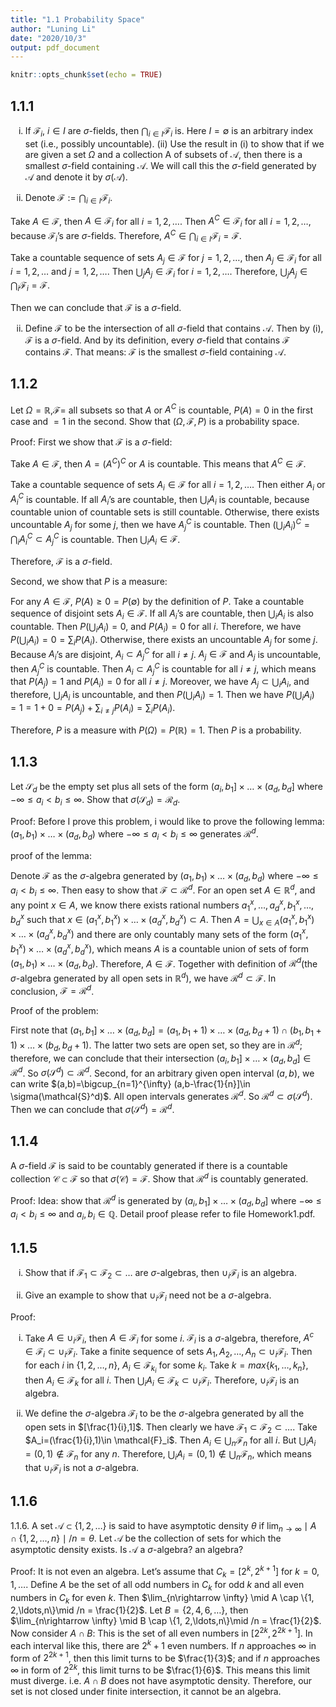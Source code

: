 ```yaml
---
title: "1.1 Probability Space"
author: "Luning Li"
date: "2020/10/3"
output: pdf_document
---
```


```r
knitr::opts_chunk$set(echo = TRUE)
```

## 1.1.1

(i) If $\mathcal{F}_i$, $i\in I$ are $\sigma$-fields, then $\bigcap_{i\in I}\mathcal{F}_i$ is. Here $I = \emptyset$ is an
arbitrary index set (i.e., possibly uncountable). (ii) Use the result in (i) to show that
if we are given a set $\Omega$ and a collection A of subsets of $\mathcal{A}$, then there is a smallest
$\sigma$-field containing $\mathcal{A}$. We will call this the $\sigma$-field generated by $\mathcal{A}$ and denote it
by $\sigma(\mathcal{A})$.

(i) Denote $\mathcal{F}:=\bigcap_{i\in I}\mathcal{F}_i$. 

Take $A\in \mathcal{F}$, then $A\in \mathcal{F}_i$ for all $i=1,2,\ldots$. Then $A^C\in \mathcal{F}_i$ for all $i=1,2,\ldots$, because $\mathcal{F}_i$'s are $\sigma$-fields. Therefore, $A^C\in \bigcap_{i\in I}\mathcal{F}_i=\mathcal{F}$.

Take a countable sequence of sets $A_j\in \mathcal{F}$ for $j=1,2,\ldots$, then $A_j\in \mathcal{F}_i$ for all $i=1,2,\ldots$ and $j=1,2,\ldots$. Then $\bigcup_j A_j\in \mathcal{F}_i$ for $i=1,2,\ldots$. Therefore, $\bigcup_j A_j\in \bigcap_i\mathcal{F}_i=\mathcal{F}$.

Then we can conclude that $\mathcal{F}$ is a $\sigma$-field.

(ii) Define $\mathcal{F}$ to be the intersection of all $\sigma$-field that contains $\mathcal{A}$. Then by (i), $\mathcal{F}$ is a $\sigma$-field. And by its definition, every $\sigma$-field that contains $\mathcal{F}$ contains $\mathcal{F}$. That means: $\mathcal{F}$ is the smallest $\sigma$-field containing $\mathcal{A}$.

## 1.1.2

Let $\Omega = \mathbb{R}$,$\mathcal{F} =$ all subsets so that $A$ or $A^C$ is countable, $P(A) = 0$ in the
first case and $= 1$ in the second. Show that $(\Omega,\mathcal{F}, P)$ is a probability space.

Proof: First we show that $\mathcal{F}$ is a $\sigma$-field:

Take $A\in \mathcal{F}$, then $A=(A^C)^C$ or $A$ is countable. This means that $A^C\in \mathcal{F}$.

Take a countable sequence of sets $A_i\in \mathcal{F}$ for all $i=1,2,\dots$. Then either $A_i$ or $A_i^C$ is countable. If all $A_i$'s are countable, then $\bigcup_i A_i$ is countable, because countable union of countable sets is still countable. Otherwise, there exists uncountable $A_j$ for some $j$, then we have $A_j^C$ is countable. Then $(\bigcup_i A_i)^C=\bigcap_i A_i^C\subset A_j^C$ is countable. Then $\bigcup_i A_i\in \mathcal{F}$.

Therefore, $\mathcal{F}$ is a $\sigma$-field.

Second, we show that $P$ is a measure:

For any $A\in \mathcal{F}$, $P(A)\geq 0=P(\emptyset)$ by the definition of $P$. Take a countable sequence of disjoint sets $A_i\in \mathcal{F}$. If all $A_i$'s are countable, then $\bigcup_i A_i$ is also countable. Then $P(\bigcup_i A_i)=0$, and $P(A_i)=0$ for all $i$. Therefore, we have $P(\bigcup_iA_i)=0=\sum_iP(A_i)$. Otherwise, there exists an uncountable $A_j$ for some $j$. Because $A_i$'s are disjoint, $A_i\subset A_j^C$ for all $i\neq j$. $A_j\in \mathcal{F}$ and $A_j$ is uncountable, then $A_j^C$ is countable. Then $A_i\subset A_j^C$ is countable for all $i\neq j$, which means that $P(A_j)=1$ and $P(A_i)=0$ for all $i\neq j$. Moreover, we have $A_j\subset \bigcup_i A_i$, and therefore, $\bigcup_i A_i$ is uncountable, and then $P(\bigcup_i A_i)=1$. Then we have $P(\bigcup_i A_i)=1=1+0=P(A_j)+\sum_{i\neq j}P(A_i)=\sum_i P(A_i)$.

Therefore, $P$ is a measure with $P(\Omega)=P(\mathbb{R})=1$. Then $P$ is a probability.

## 1.1.3 

Let $\mathcal{S}_d$ be the empty set plus all sets of the form $(a_i,b_1]\times \ldots \times (a_d,b_d]$ where $-\infty\leq a_i<b_i\le \infty$. Show that $\sigma(\mathcal{S}_d)=\mathcal{R}_d$.

Proof: 
Before I prove this problem, i would like to prove the following lemma:
$(a_1,b_1)\times \ldots \times (a_d,b_d)$ where $-\infty\leq a_i<b_i\le \infty$ generates $\mathcal{R}^d$.

proof of the lemma:

Denote $\mathcal{F}$ as the $\sigma$-algebra generated by $(a_1,b_1)\times \ldots \times (a_d,b_d)$ where $-\infty\leq a_i<b_i\le \infty$. Then easy to show that $\mathcal{F}\subset \mathcal{R}^d$. For an open set $A\in \mathbb{R}^d$, and any point $x\in A$, we know there exists rational numbers $a_1^x,\ldots,a_d^x,b_1^x,\ldots,b_d^x$ such that $x\in (a_1^x,b_1^x)\times \ldots \times (a_d^x,b_d^x)\subset A$. Then $A=\bigcup_{x\in A} (a_1^x,b_1^x)\times \ldots \times (a_d^x,b_d^x)$ and there are only countably many sets of the form $(a_1^x,b_1^x)\times \ldots \times (a_d^x,b_d^x)$, which means $A$ is a countable union of sets of form $(a_1,b_1)\times \ldots \times (a_d,b_d)$. Therefore, $A\in \mathcal{F}$. Together with definition of $\mathcal{R}^d$(the $\sigma$-algebra generated by all open sets in $\mathbb{R}^d$), we have $\mathcal{R}^d\subset \mathcal{F}$. In conclusion, $\mathcal{F}=\mathcal{R}^d$.

Proof of the problem:

First note that  $(a_1,b_1]\times \ldots \times (a_d,b_d]= (a_1,b_1+1)\times \ldots \times (a_d,b_d+1)\cap (b_1,b_1+1)\times \ldots \times (b_d,b_d+1)$. The latter two sets are open set, so they are in $\mathcal{R}^d$; therefore, we can conclude that their intersection  $(a_i,b_1]\times \ldots \times (a_d,b_d]\in \mathcal{R}^d$. So $\sigma(\mathcal{S}^d)\subset \mathcal{R}^d$. Second, for an arbitrary given open interval $(a,b)$, we can write $(a,b)=\bigcup_{n=1}^{\infty} (a,b-\frac{1}{n}]\in \sigma(\mathcal{S}^d)$. All open intervals generates $\mathcal{R}^d$. So $\mathcal{R}^d\subset \sigma(\mathcal {S}^d)$. Then we can conclude that $\sigma(\mathcal{S}^d)=\mathcal{R}^d$. 

## 1.1.4

A $\sigma$-field $\mathcal{F}$ is said to be countably generated if there is a countable collection $\mathcal{C}\subset \mathcal{F}$ so that $\sigma(\mathcal{C}) = \mathcal{F}$. Show that $\mathcal{R}^d$ is countably generated.

Proof: Idea: show that $\mathcal{R}^d$ is generated by $(a_i,b_1]\times \ldots \times (a_d,b_d]$ where $-\infty\leq a_i<b_i\le \infty$ and $a_i,b_i\in \mathbb{Q}$. Detail proof please refer to file Homework1.pdf.

## 1.1.5

(i) Show that if $\mathcal{F}_1\subset \mathcal{F}_2 \subset \ldots$ are $\sigma$-algebras, then $\cup_i\mathcal{F}_i$ is an algebra. 

(ii) Give an example to show that $\cup_i\mathcal{F}_i$ need not be a $\sigma$-algebra.

Proof: 

(i) Take $A\in \cup_i\mathcal{F}_i$, then $A\in \mathcal{F}_i$ for some $i$. $\mathcal{F}_i$ is a $\sigma$-algebra, therefore, $A^c\in \mathcal{F}_i\subset \cup_i\mathcal{F}_i$. Take a finite sequence of sets $A_1,A_2,\ldots,A_n\subset \cup_i\mathcal{F}_i$. Then for each $i$ in {$1,2,\dots,n$}, $A_i\in \mathcal{F}_{k_i}$ for some $k_i$. Take $k=max\{k_1,\ldots,k_n\}$, then $A_i\in \mathcal{F}_k$ for all $i$. Then $\bigcup_i A_i\in \mathcal{F}_k\subset \cup_i\mathcal{F}_i$. Therefore, $\cup_i\mathcal{F}_i$ is an algebra.

(ii) We define the $\sigma$-algebra $\mathcal{F}_i$ to be the $\sigma$-algebra generated by all the open sets in $[\frac{1}{i},1]$. Then clearly we have $\mathcal{F}_1\subset \mathcal{F}_2 \subset \ldots$. Take $A_i=(\frac{1}{i},1)\in \mathcal{F}_i$. Then $A_i\in \bigcup_n \mathcal{F}_n$ for all $i$. But $\bigcup_i A_i=(0,1)\notin \mathcal{F}_n$ for any $n$. Therefore, $\bigcup_i A_i=(0,1)\notin \bigcup_n \mathcal{F}_n$, which means that $\cup_i\mathcal{F}_i$ is not a $\sigma$-algebra.

## 1.1.6

1.1.6. A set $\mathcal{A} \subset \{1, 2,\ldots\}$ is said to have asymptotic density $\theta$ if $\lim_{n\rightarrow \infty} \mid A \cap \{1, 2,\ldots,n\}\mid /n = \theta$. Let $\mathcal{A}$ be the collection of sets for which the asymptotic density exists. Is $\mathcal{A}$ a $\sigma$-algebra? an algebra?

Proof: It is not even an algebra. Let's assume that $C_k=[2^k,2^{k+1}]$ for $k=0,1,\ldots$. Define $A$ be the set of all odd numbers in $C_k$ for odd $k$ and all even numbers in $C_k$ for even $k$. Then $\lim_{n\rightarrow \infty} \mid A \cap \{1, 2,\ldots,n\}\mid /n = \frac{1}{2}$. Let $B=\{2,4,6,\ldots\}$, then $\lim_{n\rightarrow \infty} \mid B \cap \{1, 2,\ldots,n\}\mid /n = \frac{1}{2}$. Now consider $A\cap B$: This is the set of all even numbers in $[2^{2k},2^{2k+1}]$. In each interval like this, there are $2^k+1$ even numbers. If $n$ approaches $\infty$ in form of $2^{2k+1}$, then this limit turns to be $\frac{1}{3}$; and if $n$ approaches $\infty$ in form of $2^{2k}$, this limit turns to be $\frac{1}{6}$. This means this limit must diverge. i.e. $A\cap B$ does not have asymptotic density. Therefore, our set is not closed under finite intersection, it cannot be an algebra.


























